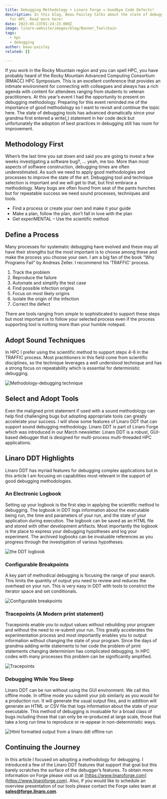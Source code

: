 ```yaml
---
title: Debugging Methodology + Linaro Forge = Goodbye Code Defects!
description: In this blog, Beau Paisley talks about the state of debugging tools
  for HPC. Read more here!
date: 2023-05-23T01:24:23.000Z
image: linaro-website/images/blog/Banner_Toolchain
tags:
  - hpc
  - debugging
author: beau-paisley
related: []

---
```


If you work in the Rocky Mountain region and you can spell HPC, you have probably heard of the Rocky Mountain Advanced Computing Consortium (RMACC) HPC Symposium.   This is an excellent conference that provides an intimate environment for connecting with colleagues and always has a rich agenda with content for attendees ranging from students to veteran practitioners.   At this year’s event I had the opportunity to present on debugging methodology.   Preparing for this event reminded me of the importance of good methodology so I want to revisit and continue the topic here.   The state of debugging tools has advanced dramatically since your grandma first entered a write(*,*) statement in her code deck but unfortunately the adoption of best practices in debugging still has room for improvement.

## Methodology First

When’s the last time you sat down and said you are going to invest a few weeks investigating a software bug?, … yeah, me too.  More than most aspects of software construction, debugging times are often underestimated.  As such we need to apply good methodologies and processes to improve the state of the art.  Debugging tool and technique selection is important and we will get to that, but first embrace a methodology.  Many bugs are often found from seat of the pants hunches but for repeatable success we need sound processes, techniques and tools.

* Find a process or create your own and make it your guide
* Make a plan, follow the plan, don’t fall in love with the plan
* Get experiMENTAL  – Use the scientific method

## Define a Process

Many processes for systematic debugging have evolved and these may all have their strengths but the most important is to choose among these and make the process you choose your own.   I am a big fan of the book “Why Programs Fail” by Andreas Zeller.  I recommend his ‘TRAFFIC’ process.

1. Track the problem
2. Reproduce the failure
3. Automate and simplify the test case
4. Find possible infection origins
5. Focus on most likely origins
6. Isolate the origin of the infection
7. Correct the defect

There are tools ranging from simple to sophisticated to support these steps but most important is to follow your selected process even if the process supporting tool is nothing more than your humble notepad.

## Adopt Sound Techniques

In HPC I prefer using the scientific method to support steps 4-6 in the TRAFFIC process.   Most practitioners in this field come from scientific disciplines, so the technique leverages a well understood technique and has a strong focus on repeatability which is essential for deterministic debugging.

![Methodology-debugging technique](/linaro-website/images/blog/methodology-debugging-technique)

## Select and Adopt Tools

Even the maligned print statement if used with a sound methodology can help find challenging bugs but adopting appropriate tools can greatly accelerate your success.   I will show some features of Linaro DDT that can support sound debugging methodology.   Linaro DDT is part of Linaro Forge which was introduced in our March newsletter.   Linaro DDT is a robust, GUI-based debugger that is designed for multi-process multi-threaded HPC applications.

## Linaro DDT Highlights

Linaro DDT has myriad features for debugging complex applications but in this article I am focusing on capabilities most relevant in the support of good debugging methodologies.

### An Electronic Logbook

Setting up your logbook is the first step in applying the scientific method to debugging.  The logbook in DDT logs information about the executable being run, the time and parameters of your run, and the state of your application during execution.   The logbook can be saved as an HTML file and stored with other development artifacts.    Most importantly the logbook is the place to express your debugging hypotheses and log your experiment.  The archived logbooks can be invaluable references as you progress through the investigation of various hypotheses.

![the DDT logbook](/linaro-website/images/blog/the-ddt-logbook)

### Configurable Breakpoints

A key part of methodical debugging is focusing the range of your search.  This limits the quantity of output you need to review and reduces the overhead on your run.  This is very easy in DDT with tools to constrict the iterator space and set conditionals.

![Configurable breakpoints](/linaro-website/images/blog/configurable-breakpoints)

### Tracepoints (A Modern print statement)

Tracepoints enable you to output values without rebuilding your program and without the need to re-submit your run.   This greatly accelerates the experimentation process and most importantly enables you to output information without changing the state of your program.  Since the days of grandma adding write statements to her code the problem of print statements changing determinism has complicated debugging.   In HPC codes with many processes this problem can be significantly amplified.

![Tracepoints](/linaro-website/images/blog/tracepoints)

### Debugging While You Sleep

Linaro DDT can be run without using the GUI environment.  We call this offline mode.   In offline mode you submit your job similarly as you would for a production run.  It will generate the usual output files, and in addition will generate an HTML or CSV file that logs information about the state of your executable.   This method of debugging is invaluable for a broad class of bugs including those that can only be re-produced at large scale,  those that take a long run time to reproduce or re-appear in non-deterministic ways.

![Html formatted output from a linaro ddt offline run](/linaro-website/images/blog/html-formatted-output-from-a-linaro-ddt-offline-run)

## Continuing the Journey

In this article I focused on adopting a methodology for debugging.   I  introduced a few of the Linaro DDT features that support that goal but this barely scratches the surface of the debugger’s features.  To obtain more information on Forge please visit us at [https://www.linaroforge.com](https://www.linaroforge.com).   Also, if you would like to schedule an overview presentation of our tools please contact the Forge sales team at **sales@forge.linaro.com**.
